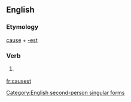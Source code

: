 ==English==

===Etymology===
[[cause]] + [[-est]]

===Verb===
{{en-verb form}}

# {{context|archaic}} {{form of|Second-person singular simple present form|cause}}

[[Category:English second-person singular forms]]

[[fr:causest]]